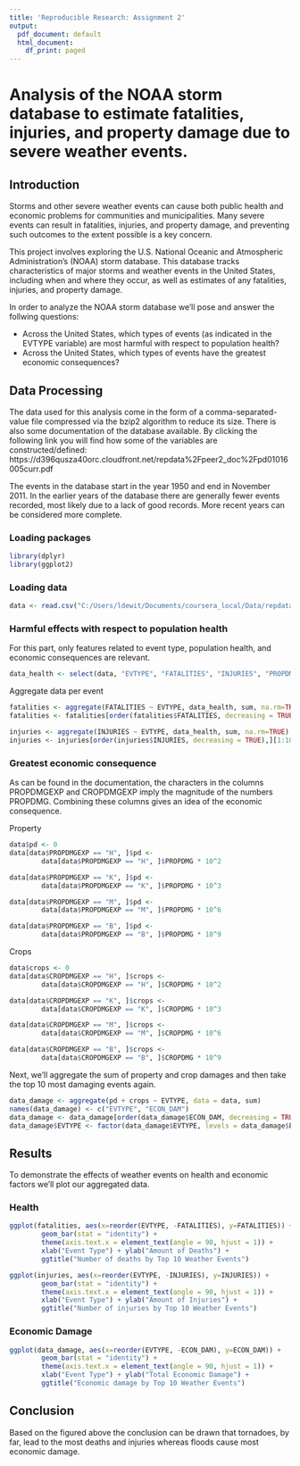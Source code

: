 ```yaml
---
title: 'Reproducible Research: Assignment 2'
output:
  pdf_document: default
  html_document:
    df_print: paged
---
```

# Analysis of the NOAA storm database to estimate fatalities, injuries, and property damage due to severe weather events.

## Introduction
Storms and other severe weather events can cause both public health and economic problems for communities and municipalities. Many severe events can result in fatalities, injuries, and property damage, and preventing such outcomes to the extent possible is a key concern.

This project involves exploring the U.S. National Oceanic and Atmospheric Administration's (NOAA) storm database. This database tracks characteristics of major storms and weather events in the United States, including when and where they occur, as well as estimates of any fatalities, injuries, and property damage.

In order to analyze the NOAA storm database we'll pose and answer the follwing questions:

* Across the United States, which types of events (as indicated in the \color{red}{\verb|EVTYPE|}EVTYPE variable) are most harmful with respect to population health?
* Across the United States, which types of events have the greatest economic consequences?

## Data Processing
The data used for this analysis come in the form of a comma-separated-value file compressed via the bzip2 algorithm to reduce its size.
There is also some documentation of the database available. By clicking the following link you will find how some of the variables are constructed/defined: https://d396qusza40orc.cloudfront.net/repdata%2Fpeer2_doc%2Fpd01016005curr.pdf

The events in the database start in the year 1950 and end in November 2011. In the earlier years of the database there are generally fewer events recorded, most likely due to a lack of good records. More recent years can be considered more complete.

### Loading packages
```r
library(dplyr)
library(ggplot2)
```

### Loading data
```r
data <- read.csv("C:/Users/ldewit/Documents/coursera_local/Data/repdata-data-StormData.csv.bz2", header = TRUE)
```

### Harmful effects with respect to population health
For this part, only features related to event type, population health, and economic consequences are relevant.
```r
data_health <- select(data, "EVTYPE", "FATALITIES", "INJURIES", "PROPDMG", "PROPDMGEXP", "CROPDMG", "CROPDMGEXP")
```

Aggregate data per event
```r
fatalities <- aggregate(FATALITIES ~ EVTYPE, data_health, sum, na.rm=TRUE)
fatalities <- fatalities[order(fatalities$FATALITIES, decreasing = TRUE),][1:10,]

injuries <- aggregate(INJURIES ~ EVTYPE, data_health, sum, na.rm=TRUE)
injuries <- injuries[order(injuries$INJURIES, decreasing = TRUE),][1:10,]
```

### Greatest economic consequence

As can be found in the documentation, the characters in the columns PROPDMGEXP and CROPDMGEXP imply the magnitude of the numbers PROPDMG. Combining these columns gives an idea of the economic consequence.

Property
```r
data$pd <- 0
data[data$PROPDMGEXP == "H", ]$pd <- 
        data[data$PROPDMGEXP == "H", ]$PROPDMG * 10^2

data[data$PROPDMGEXP == "K", ]$pd <- 
        data[data$PROPDMGEXP == "K", ]$PROPDMG * 10^3

data[data$PROPDMGEXP == "M", ]$pd <- 
        data[data$PROPDMGEXP == "M", ]$PROPDMG * 10^6

data[data$PROPDMGEXP == "B", ]$pd <- 
        data[data$PROPDMGEXP == "B", ]$PROPDMG * 10^9
```

Crops
```r
data$crops <- 0
data[data$CROPDMGEXP == "H", ]$crops <- 
        data[data$CROPDMGEXP == "H", ]$CROPDMG * 10^2

data[data$CROPDMGEXP == "K", ]$crops <- 
        data[data$CROPDMGEXP == "K", ]$CROPDMG * 10^3

data[data$CROPDMGEXP == "M", ]$crops <- 
        data[data$CROPDMGEXP == "M", ]$CROPDMG * 10^6

data[data$CROPDMGEXP == "B", ]$crops <- 
        data[data$CROPDMGEXP == "B", ]$CROPDMG * 10^9
```

Next, we'll aggregate the sum of property and crop damages and then take the top 10 most damaging events again.
```r
data_damage <- aggregate(pd + crops ~ EVTYPE, data = data, sum)
names(data_damage) <- c("EVTYPE", "ECON_DAM")
data_damage <- data_damage[order(data_damage$ECON_DAM, decreasing = TRUE), ][1:10, ]
data_damage$EVTYPE <- factor(data_damage$EVTYPE, levels = data_damage$EVTYPE)
```

## Results

To demonstrate the effects of weather events on health and economic factors we'll plot our aggregated data.

### Health
```r
ggplot(fatalities, aes(x=reorder(EVTYPE, -FATALITIES), y=FATALITIES)) +
        geom_bar(stat = "identity") +
        theme(axis.text.x = element_text(angle = 90, hjust = 1)) + 
        xlab("Event Type") + ylab("Amount of Deaths") + 
        ggtitle("Number of deaths by Top 10 Weather Events")
```

```r
ggplot(injuries, aes(x=reorder(EVTYPE, -INJURIES), y=INJURIES)) +
        geom_bar(stat = "identity") +
        theme(axis.text.x = element_text(angle = 90, hjust = 1)) + 
        xlab("Event Type") + ylab("Amount of Injuries") + 
        ggtitle("Number of injuries by Top 10 Weather Events")
```

### Economic Damage
```r
ggplot(data_damage, aes(x=reorder(EVTYPE, -ECON_DAM), y=ECON_DAM)) +
        geom_bar(stat = "identity") +
        theme(axis.text.x = element_text(angle = 90, hjust = 1)) + 
        xlab("Event Type") + ylab("Total Economic Damage") + 
        ggtitle("Economic damage by Top 10 Weather Events")
```

## Conclusion
Based on the figured above the conclusion can be drawn that tornadoes, by far, lead to the most deaths and injuries whereas floods cause most economic damage.
